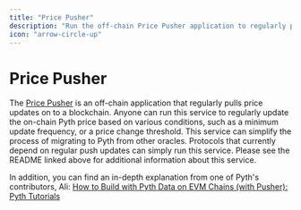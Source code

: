 ```yaml
---
title: "Price Pusher"
description: "Run the off-chain Price Pusher application to regularly pull price updates onto blockchain with customizable conditions."
icon: "arrow-circle-up"
---
```


# Price Pusher

The [Price Pusher](https://github.com/pyth-network/pyth-crosschain/tree/main/apps/price_pusher)
is an off-chain application that regularly pulls price updates on to a blockchain.
Anyone can run this service to regularly update the on-chain Pyth price based on various conditions, such as a minimum update frequency, or a price change threshold.
This service can simplify the process of migrating to Pyth from other oracles.
Protocols that currently depend on regular push updates can simply run this service.
Please see the README linked above for additional information about this service.

In addition, you can find an in-depth explanation from one of Pyth's contributors, Ali:
[How to Build with Pyth Data on EVM Chains (with Pusher): Pyth Tutorials](https://youtu.be/yhmo81JOH10)
